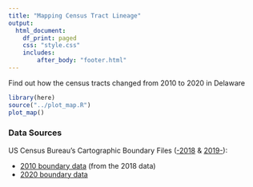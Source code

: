 ```yaml
---
title: "Mapping Census Tract Lineage"
output:
  html_document:
    df_print: paged
    css: "style.css"
    includes:
        after_body: "footer.html"
---
```


Find out how the census tracts changed from 2010 to 2020 in Delaware

```r
library(here)
source("../plot_map.R")
plot_map()
```


### Data Sources

US Census Bureau's Cartographic Boundary Files ([-2018](https://www.census.gov/geographies/mapping-files/time-series/geo/carto-boundary-file.html#:~:text=The%20cartographic%20boundary%20files%20are,for%20small%20scale%20thematic%20mapping) & [2019-](https://www.census.gov/geographies/mapping-files/time-series/geo/cartographic-boundary.html)):

- [2010 boundary data](https://www2.census.gov/geo/tiger/GENZ2018/shp/cb_2018_10_tract_500k.zip) (from the 2018 data)
- [2020 boundary data](https://www2.census.gov/geo/tiger/GENZ2020/shp/cb_2020_10_tract_500k.zip) 
